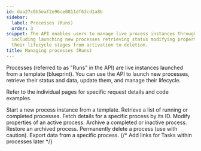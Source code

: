```yaml
---
id: daa27c0b5eaf2e96ce0811df63cd1a8b
sidebar:
  label: Processes (Runs)
  order: 3
snippet: The API enables users to manage live process instances through various operations
  including launching new processes retrieving status modifying properties and controlling
  their lifecycle stages from activation to deletion.
title: Managing processes (Runs)
---
```


Processes (referred to as "Runs" in the API) are live instances launched from a template (blueprint). You can use the API to launch new processes, retrieve their status and data, update them, and manage their lifecycle.

Refer to the individual pages for specific request details and code examples.


<CardGrid>
<LinkTitleCard header="<b>Launch process</b>" href="./launch-process/"> Start a new process instance from a template. </LinkTitleCard>
<LinkTitleCard header="<b>List processes</b>" href="./list-processes/"> Retrieve a list of running or completed processes. </LinkTitleCard>
<LinkTitleCard header="<b>Get process</b>" href="./get-process/"> Fetch details for a specific process by its ID. </LinkTitleCard>
<LinkTitleCard header="<b>Update process</b>" href="./update-process/"> Modify properties of an active process. </LinkTitleCard>
<LinkTitleCard header="<b>Archive process</b>" href="./archive-process/"> Archive a completed or inactive process. </LinkTitleCard>
<LinkTitleCard header="<b>Activate process</b>" href="./activate-process/"> Restore an archived process. </LinkTitleCard>
<LinkTitleCard header="<b>Delete process</b>" href="./delete-process/"> Permanently delete a process (use with caution). </LinkTitleCard>
<LinkTitleCard header="<b>Export process</b>" href="./export-process/"> Export data from a specific process. </LinkTitleCard>
{/* Add links for Tasks within processes later */}
</CardGrid>
